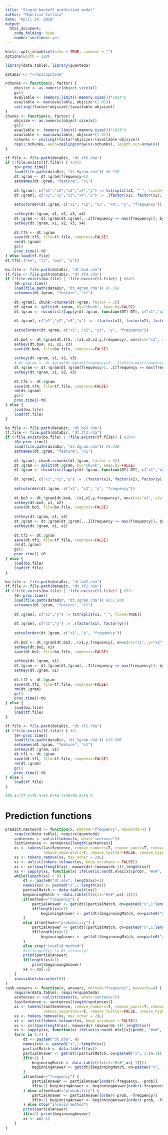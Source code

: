 ```yaml
---
title: "Stupid backoff prediction model"
author: "Maurício Collaça"
date: "April 24, 2018"
output: 
  html_document: 
    code_folding: hide
    number_sections: yes
---
```


```r
knitr::opts_chunk$set(echo = TRUE, comment = "")
options(width = 120)
```

```r
library(data.table); library(quanteda)
```

```r
dataDir <- "~/dsscapstone"
```

```r
nchunks <- function(x, factor) {
    objsize <- as.numeric(object.size(x))
    gc()
    available <- (memory.limit()-memory.size())*1024^2
    available <- max(available, objsize*(1.01))
    ceiling((factor*objsize)/(available-objsize))
}
chunks <- function(x, factor) {
    objsize <- as.numeric(object.size(x))
    gc()
    available <- (memory.limit()-memory.size())*1024^2
    available <- max(available, objsize*(1.01))
    nchunks <- ceiling((factor*objsize)/(available-objsize))
    rep(1:nchunks, each=ceiling(nrow(x)/nchunks), length.out=nrow(x))
}
```

```r
tf.file <- file.path(dataDir, "dt.tf5.rda")
if (!file.exists(tf.file)) { #393s
    t0<-proc.time()
    load(file.path(dataDir, "dt.5gram.rda")) #6.1GB
    dt.5gram <- dt.5gram[frequency>1]
    setnames(dt.5gram, "feature", "x1")
    
    dt.5gram[, c("x1","x2","x3","x4","y") := tstrsplit(x1, " ", fixed=TRUE)]
    dt.5gram[, c("x1","x2","x3","x4","y") := .(factor(x1), factor(x2), factor(x3), factor(x4), factor(y))]
    
    setcolorder(dt.5gram, c("x1", "x2", "x3", "x4", "y", "frequency"))
    
    setkey(dt.5gram, x1, x2, x3, x4)
    dt.5gram <- dt.5gram[dt.5gram[, .I[frequency == max(frequency)], by=.(x1,x2,x3,x4)]$V1] #76.9MB
    setkey(dt.5gram, x1, x2, x3, x4)
    
    dt.tf5 <- dt.5gram
    save(dt.tf5, file=tf.file, compress=FALSE)
    rm(dt.5gram)
    gc()
    proc.time()-t0
} else load(tf.file)
dt.tf5[.("me", "it", "was", "a")]
```

```r
bo.file <- file.path(dataDir, "dt.bo4.rda")
tf.file <- file.path(dataDir, "dt.tf4.rda")
if (!file.exists(bo.file) | !file.exists(tf.file)) { #648s
    t0<-proc.time()
    load(file.path(dataDir, "dt.4gram.rda")) #5.3GB
    setnames(dt.4gram, "feature", "x1")
    
    dt.4gram[, chunk:=chunks(dt.4gram, factor = 3)]
    dt.4gram <- split(dt.4gram, by="chunk", keep.by=FALSE)
    dt.4gram <- rbindlist(lapply(dt.4gram, function(DT) DT[, c("x1","x2","x3","y") := tstrsplit(x1, " ", fixed=TRUE)]))
    
    dt.4gram[, c("x1","x2","x3","y") := .(factor(x1), factor(x2), factor(x3), factor(y))]
    
    setcolorder(dt.4gram, c("x1", "x2", "x3", "y", "frequency"))
    
    dt.bo4 <- dt.4gram[dt.tf5, .(x1,x2,x3,y,frequency), on=c(x1="x1", x2="x2", x3="x3", y="x4")] #63.6MB
    setkey(dt.bo4, x1, x2, x3)
    save(dt.bo4, file=bo.file, compress=FALSE)
    
    setkey(dt.4gram, x1, x2, x3)
    # dt.4gram <- dt.4gram[dt.4gram[frequency>1, .I[which.max(frequency)], by=.(x1,x2,x3)]$V1] #takes only one
    dt.4gram <- dt.4gram[dt.4gram[frequency>1, .I[frequency == max(frequency)], by=.(x1,x2,x3)]$V1] #127.2MB
    setkey(dt.4gram, x1, x2, x3)
    
    dt.tf4 <- dt.4gram
    save(dt.tf4, file=tf.file, compress=FALSE)
    rm(dt.4gram)
    gc()
    proc.time()-t0
} else {
    load(bo.file)
    load(tf.file)
}
```

```r
bo.file <- file.path(dataDir, "dt.bo3.rda")
tf.file <- file.path(dataDir, "dt.tf3.rda")
if (!file.exists(bo.file) | !file.exists(tf.file)) { #294s
    t0<-proc.time()
    load(file.path(dataDir, "dt.3gram.rda")) #3.2GB
    setnames(dt.3gram, "feature", "x1")
    
    dt.3gram[, chunk:=chunks(dt.3gram, factor = 3)]
    dt.3gram <- split(dt.3gram, by="chunk", keep.by=FALSE)
    dt.3gram <- rbindlist(lapply(dt.3gram, function(DT) DT[, c("x1","x2","y") := tstrsplit(x1, " ", fixed=TRUE)]))
    
    dt.3gram[, c("x1","x2","y") := .(factor(x1), factor(x2), factor(y))] #
    
    setcolorder(dt.3gram, c("x1", "x2", "y", "frequency"))
    
    dt.bo3 <- dt.3gram[dt.bo4, .(x1,x2,y,frequency), on=c(x1="x1", x2="x2", y="x3")] #50.1MB
    setkey(dt.bo3, x1, x2)
    save(dt.bo3, file=bo.file, compress=FALSE)
    
    setkey(dt.3gram, x1, x2)
    dt.3gram <- dt.3gram[dt.3gram[, .I[frequency == max(frequency)], by=.(x1,x2)]$V1] #305.4MB
    setkey(dt.3gram, x1, x2)
    
    dt.tf3 <- dt.3gram
    save(dt.tf3, file=tf.file, compress=FALSE)
    rm(dt.3gram)
    gc()
    proc.time()-t0
} else {
    load(bo.file)
    load(tf.file)
}
```

```r
bo.file <- file.path(dataDir, "dt.bo2.rda")
tf.file <- file.path(dataDir, "dt.tf2.rda")
if (!file.exists(bo.file) | !file.exists(tf.file)) { #53s
    t0<-proc.time()
    load(file.path(dataDir, "dt.2gram.rda")) #851.8MB
    setnames(dt.2gram, "feature", "x1")
    
    dt.2gram[, c("x1","y") := tstrsplit(x1, " ", fixed=TRUE)]
    
    dt.2gram[, c("x1","y") := .(factor(x1), factor(y))]
    
    setcolorder(dt.2gram, c("x1", "y", "frequency"))
    
    dt.bo2 <- dt.2gram[dt.bo3, .(x1,y,frequency), on=c(x1="x1", y="x2")] #36.8MB
    setkey(dt.bo2, x1)
    save(dt.bo2, file=bo.file, compress=FALSE)
    
    setkey(dt.2gram, x1)
    dt.2gram <- dt.2gram[dt.2gram[, .I[frequency == max(frequency)], by=.(x1)]$V1] #38MB
    setkey(dt.2gram, x1)
    
    dt.tf2 <- dt.2gram
    save(dt.tf2, file=tf.file, compress=FALSE)
    rm(dt.2gram)
    gc()
    proc.time()-t0
} else {
    load(bo.file)
    load(tf.file)
}
```
```r
tf.file <- file.path(dataDir, "dt.tf1.rda")
if (!file.exists(tf.file)) { #2s
    t0<-proc.time()
    load(file.path(dataDir, "dt.1gram.rda")) #16.9MB
    setnames(dt.1gram, "feature", "x1")
    setkey(dt.1gram, x1)
    dt.tf1 <- dt.1gram
    save(dt.tf1, file=tf.file, compress=FALSE)
    rm(dt.1gram)
    gc()
    proc.time()-t0
} else {
    load(tf.file)
}
```

```r
305.4+127.2+76.9+63.6+50.1+38+36.8+16.9
```
















































# Prediction functions
```r
predict.nextword <- function(x, method="frequency", maxwords=4) {
    require(data.table); require(quanteda)
    sentences <- unlist(tokens(x, what="sentence"))
    lastSentence <- sentences[length(sentences)]
    xs <- tokens(lastSentence, remove_numbers=T, remove_punct=T, remove_symbols=T,
                 remove_separators=T, remove_twitter=FALSE, remove_hyphens=T, remove_url=T)
    xs <- tokens_remove(xs, max_nchar = 20L)
    xs <- unlist(tokens_tolower(xs, keep_acronyms = FALSE))
    xs <- xs[(max(length(xs), maxwords)-(maxwords-1)):length(xs)]
    xs <- sapply(xs, function(x) ifelse(is.na(dt.mle1[x]$prob), "#u#", x))
    while(length(xs) > 0) {
        dt <- paste0("dt.mle", length(xs)+1)
        names(xs) <- paste0("x",1:length(xs))
        partialMatch <- data.table(t(xs))
        beginningMatch <- data.table(t(c(x1="#s#",xs[-1])))
        if(method=="frequency") {
            partialAnswer <- get(dt)[partialMatch, on=paste0("x",1:length(xs))][order(-frequency, -prob)]
            if(length(xs)>1)
                beginningAnswer <- get(dt)[beginningMatch, on=paste0("x",1:length(xs))][order(-frequency, -prob)]
        }
        else if(method=="probability") {
            partialAnswer <- get(dt)[partialMatch, on=paste0("x",1:length(xs))][order(-prob, -frequency)]
            if(length(xs)>1)
                beginningAnswer <- get(dt)[beginningMatch, on=paste0("x",1:length(xs))][order(-prob, -frequency)]
        }
        else stop("invalid method")
        #if(length(y) != 0) return(y)
        print(partialAnswer)
        if(length(xs)>1)
            print(beginningAnswer)
        xs <- xs[-1]
    }
    invisible(character(0))
}
rank.answers <- function(x, answers, method="frequency", maxwords=4) {
    require(data.table); require(quanteda)
    sentences <- unlist(tokens(x, what="sentence"))
    lastSentence <- sentences[length(sentences)]
    xs <- tokens(lastSentence, remove_numbers=T, remove_punct=T, remove_symbols=T,
                 remove_separators=T, remove_twitter=FALSE, remove_hyphens=T, remove_url=T)
    xs <- tokens_remove(xs, max_nchar = 20L)
    xs <- unlist(tokens_tolower(xs, keep_acronyms = FALSE))
    xs <- xs[(max(length(xs), maxwords)-(maxwords-1)):length(xs)]
    xs <- sapply(xs, function(x) ifelse(is.na(dt.mle1[x]$prob), "#u#", x))
    for(n in 5:2) {
        dt <- paste0("dt.mle", n)
        names(xs) <- paste0("x",1:length(xs))
        partialMatch <- data.table(t(xs))
        partialAnswer <- get(dt)[partialMatch, on=paste0("x", 1:(n-1))][y %in% answers]
        if(n>2) {
            beginningMatch <- data.table(t(c(x1="#s#",xs[-1])))
            beginningAnswer <- get(dt)[beginningMatch, on=paste0("x", 1:(n-1))][y %in% answers]
        }
        if(method=="frequency") {
            partialAnswer <- partialAnswer[order(-frequency, -prob)]
            if(n>2) beginningAnswer <- beginningAnswer[order(-frequency, -prob)]
        } else if(method=="probability") {
            partialAnswer <- partialAnswer[order(-prob, -frequency)]
            if(n>2) beginningAnswer <- beginningAnswer[order(-prob, -frequency)]
        } else stop("invalid method")
        print(partialAnswer)
        if(n>2) print(beginningAnswer)
        xs <- xs[-1]
    }
}
```


